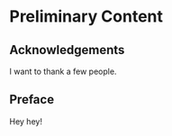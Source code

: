 # Preliminary Content {-}

## Acknowledgements {-}

I want to thank a few people.

## Preface {-}

Hey hey!
